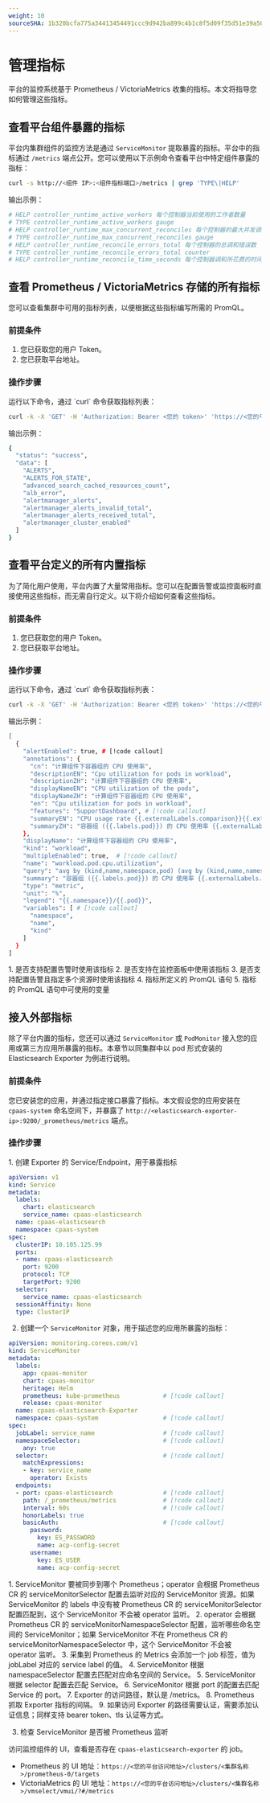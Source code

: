 ```yaml
---
weight: 10
sourceSHA: 1b320bcfa775a34413454491ccc9d942ba899c4b1c8f5d09f35d51e39a50b2b6
---
```


# 管理指标

平台的监控系统基于 Prometheus / VictoriaMetrics 收集的指标。本文将指导您如何管理这些指标。

## 查看平台组件暴露的指标

平台内集群组件的监控方法是通过 `ServiceMonitor` 提取暴露的指标。平台中的指标通过 `/metrics` 端点公开。您可以使用以下示例命令查看平台中特定组件暴露的指标：

```bash
curl -s http://<组件 IP>:<组件指标端口>/metrics | grep 'TYPE\|HELP'
```

输出示例：

```bash
# HELP controller_runtime_active_workers 每个控制器当前使用的工作者数量
# TYPE controller_runtime_active_workers gauge
# HELP controller_runtime_max_concurrent_reconciles 每个控制器的最大并发调和数
# TYPE controller_runtime_max_concurrent_reconciles gauge
# HELP controller_runtime_reconcile_errors_total 每个控制器的总调和错误数
# TYPE controller_runtime_reconcile_errors_total counter
# HELP controller_runtime_reconcile_time_seconds 每个控制器调和所花费的时间长度
```

## 查看 Prometheus / VictoriaMetrics 存储的所有指标

您可以查看集群中可用的指标列表，以便根据这些指标编写所需的 PromQL。

### 前提条件

1. 您已获取您的用户 Token。
2. 您已获取平台地址。

### 操作步骤

<Steps>
运行以下命令，通过 `curl` 命令获取指标列表：

```bash
curl -k -X 'GET' -H 'Authorization: Bearer <您的 token>' 'https://<您的平台访问地址>/v2/metrics/<您的集群名称>/prometheus/label/__name__/values'
```

输出示例：

```bash
{
  "status": "success",
  "data": [
    "ALERTS",
    "ALERTS_FOR_STATE",
    "advanced_search_cached_resources_count",
    "alb_error",
    "alertmanager_alerts",
    "alertmanager_alerts_invalid_total",
    "alertmanager_alerts_received_total",
    "alertmanager_cluster_enabled"
  ]
}
```
</Steps>

## 查看平台定义的所有内置指标

为了简化用户使用，平台内置了大量常用指标。您可以在配置告警或监控面板时直接使用这些指标，而无需自行定义。以下将介绍如何查看这些指标。

### 前提条件

1. 您已获取您的用户 Token。
2. 您已获取平台地址。

### 操作步骤

<Steps>
运行以下命令，通过 `curl` 命令获取指标列表：

```bash
curl -k -X 'GET' -H 'Authorization: Bearer <您的 token>' 'https://<您的平台访问地址>/v2/metrics/<您的集群名称>/indicators'
```

输出示例：

```bash
[
  {
    "alertEnabled": true, # [!code callout]
    "annotations": {
      "cn": "计算组件下容器组的 CPU 使用率",
      "descriptionEN": "Cpu utilization for pods in workload",
      "descriptionZH": "计算组件下容器组的 CPU 使用率",
      "displayNameEN": "CPU utilization of the pods",
      "displayNameZH": "计算组件下容器组的 CPU 使用率",
      "en": "Cpu utilization for pods in workload",
      "features": "SupportDashboard", # [!code callout]
      "summaryEN": "CPU usage rate {{.externalLabels.comparison}}{{.externalLabels.threshold}} of Pod ({{.labels.pod}})",
      "summaryZH": "容器组 ({{.labels.pod}}) 的 CPU 使用率 {{.externalLabels.comparison}}{{.externalLabels.threshold}}"
    },
    "displayName": "计算组件下容器组的 CPU 使用率",
    "kind": "workload",
    "multipleEnabled": true,  # [!code callout] 
    "name": "workload.pod.cpu.utilization",
    "query": "avg by (kind,name,namespace,pod) (avg by (kind,name,namespace,pod,container)(cpaas_advanced_container_cpu_usage_seconds_total_irate5m{kind=~\"{{.kind}}\",name=~\"{{.name}}\",namespace=~\"{{.namespace}}\",container!=\"\",container!=\"POD\"}) / avg by (kind,name,namespace,pod,container)(cpaas_advanced_kube_pod_container_resource_limits{kind=~\"{{.kind}}\",name=~\"{{.name}}\",namespace=~\"{{.namespace}}\",resource=\"cpu\"}))", # [!code callout]
    "summary": "容器组 ({{.labels.pod}}) 的 CPU 使用率 {{.externalLabels.comparison}}{{.externalLabels.threshold}}",
    "type": "metric",
    "unit": "%",
    "legend": "{{.namespace}}/{{.pod}}",
    "variables": [ # [!code callout] 
      "namespace",
      "name",
      "kind"
    ]
  }
]
```

<Callouts>
1. 是否支持配置告警时使用该指标
2. 是否支持在监控面板中使用该指标
3. 是否支持配置告警且指定多个资源时使用该指标
4. 指标所定义的 PromQL 语句 
5. 指标的 PromQL 语句中可使用的变量 
</Callouts>
</Steps>

## 接入外部指标

除了平台内置的指标，您还可以通过 `ServiceMonitor` 或 `PodMonitor` 接入您的应用或第三方应用所暴露的指标。本章节以同集群中以 pod 形式安装的 Elasticsearch Exporter 为例进行说明。

### 前提条件

您已安装您的应用，并通过指定接口暴露了指标。本文假设您的应用安装在 `cpaas-system` 命名空间下，并暴露了 `http://<elasticsearch-exporter-ip>:9200/_prometheus/metrics` 端点。

### 操作步骤

<Steps>
1. 创建 Exporter 的 Service/Endpoint，用于暴露指标

```yaml
apiVersion: v1
kind: Service
metadata:
  labels:
    chart: elasticsearch
    service_name: cpaas-elasticsearch
  name: cpaas-elasticsearch
  namespace: cpaas-system
spec:
  clusterIP: 10.105.125.99
  ports:
  - name: cpaas-elasticsearch
    port: 9200
    protocol: TCP
    targetPort: 9200
  selector:
    service_name: cpaas-elasticsearch
  sessionAffinity: None
  type: ClusterIP
```
 
2. 创建一个 `ServiceMonitor` 对象，用于描述您的应用所暴露的指标：

```yaml
apiVersion: monitoring.coreos.com/v1
kind: ServiceMonitor
metadata:
  labels:
    app: cpaas-monitor
    chart: cpaas-monitor
    heritage: Helm
    prometheus: kube-prometheus            # [!code callout]
    release: cpaas-monitor
  name: cpaas-elasticsearch-Exporter
  namespace: cpaas-system                  # [!code callout]
spec:
  jobLabel: service_name                   # [!code callout]
  namespaceSelector:                       # [!code callout]
    any: true
  selector:                                # [!code callout]
    matchExpressions:
    - key: service_name
      operator: Exists
  endpoints:
  - port: cpaas-elasticsearch              # [!code callout] 
    path: /_prometheus/metrics             # [!code callout] 
    interval: 60s                          # [!code callout] 
    honorLabels: true
    basicAuth:                             # [!code callout] 
      password:
        key: ES_PASSWORD
        name: acp-config-secret
      username:
        key: ES_USER
        name: acp-config-secret
```

<Callouts>
1. ServiceMonitor 要被同步到哪个 Prometheus；operator 会根据 Prometheus CR 的 serviceMonitorSelector 配置去监听对应的 ServiceMonitor 资源。如果 ServiceMonitor 的 labels 中没有被 Prometheus CR 的 serviceMonitorSelector 配置匹配到，这个 ServiceMonitor 不会被 operator 监听。
2. operator 会根据 Prometheus CR 的 serviceMonitorNamespaceSelector 配置，监听哪些命名空间的 ServiceMonitor；如果 ServiceMonitor 不在 Prometheus CR 的 serviceMonitorNamespaceSelector 中，这个 ServiceMonitor 不会被 operator 监听。
3. 采集到 Prometheus 的 Metrics 会添加一个 job 标签，值为 jobLabel 对应的 service label 的值。
4. ServiceMonitor 根据 namespaceSelector 配置去匹配对应命名空间的 Service。
5. ServiceMonitor 根据 selector 配置去匹配 Service。
6. ServiceMonitor 根据 port 的配置去匹配 Service 的 port。
7. Exporter 的访问路径，默认是 /metrics。
8. Prometheus 抓取 Exporter 指标的间隔。
9. 如果访问 Exporter 的路径需要认证，需要添加认证信息；同样支持 bearer token、tls 认证等方式。
</Callouts>

3. 检查 ServiceMonitor 是否被 Prometheus 监听

访问监控组件的 UI，查看是否存在 `cpaas-elasticsearch-exporter` 的 job。

- Prometheus 的 UI 地址：`https://<您的平台访问地址>/clusters/<集群名称>/prometheus-0/targets`
- VictoriaMetrics 的 UI 地址：`https://<您的平台访问地址>/clusters/<集群名称>/vmselect/vmui/?#/metrics`
</Steps>
